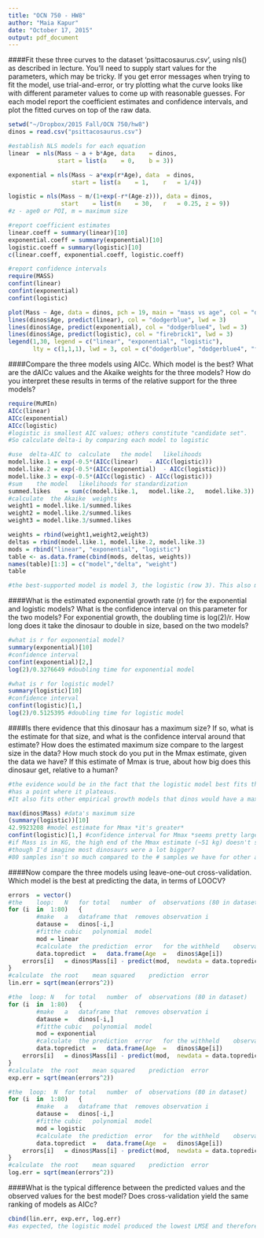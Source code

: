 ```yaml
---
title: "OCN 750 - HW8"
author: "Maia Kapur"
date: "October 17, 2015"
output: pdf_document
---
```


####Fit these three curves to the dataset ‘psittacosaurus.csv’, using nls() as described in lecture. You’ll need to supply start values for the parameters, which may be tricky. If you get error messages when trying to fit the model, use trial-and-error, or try plotting what the curve looks like with different parameter values to come up with reasonable guesses. For each model report the coefficient estimates and confidence intervals, and plot the fitted curves on top of the raw data.

```r
setwd("~/Dropbox/2015 Fall/OCN 750/hw8")
dinos = read.csv("psittacosaurus.csv")

#establish NLS models for each equation
linear  = nls(Mass ~ a + b*Age,	data	= dinos, 
              start	= list(a	= 0,	b = 3))

exponential = nls(Mass ~ a*exp(r*Age), data  = dinos, 
                  start	= list(a	= 1,	r	= 1/4))

logistic = nls(Mass ~ m/(1+exp(-r*(Age-z))), data = dinos,
               start	= list(m	= 30,	r	= 0.25, z = 9)) 
#z - age0 or POI, m = maximum size

#report coefficient estimates
linear.coeff = summary(linear)[10]
exponential.coeff = summary(exponential)[10]
logistic.coeff = summary(logistic)[10]
c(linear.coeff, exponential.coeff, logistic.coeff)

#report confidence intervals
require(MASS)
confint(linear)
confint(exponential)
confint(logistic)

plot(Mass ~ Age, data = dinos, pch = 19, main = "mass vs age", col = "darkseagreen3")
lines(dinos$Age, predict(linear), col = "dodgerblue", lwd = 3)
lines(dinos$Age, predict(exponential), col = "dodgerblue4", lwd = 3)
lines(dinos$Age, predict(logistic), col = "firebrick1", lwd = 3)
legend(1,30, legend = c("linear", "exponential", "logistic"), 
       lty = c(1,1,1), lwd = 3, col = c("dodgerblue", "dodgerblue4", "firebrick1"))
```

####Compare the three models using AICc. Which model is the best?  What are the dAICc values and the Akaike weights for the three models? How do you interpret these results in terms of the relative support for the three models?

```r
require(MuMIn)
AICc(linear)
AICc(exponential)
AICc(logistic) 
#logistic is smallest AIC values; others constitute "candidate set". 
#So calculate delta-i by comparing each model to logistic

#use  delta-AIC	to	calculate	the	model	likelihoods
model.like.1 = exp(-0.5*(AICc(linear)	- AICc(logistic)))
model.like.2 = exp(-0.5*(AICc(exponential)	- AICc(logistic)))
model.like.3 = exp(-0.5*(AICc(logistic)	- AICc(logistic)))
#sum	the	model	likelihoods	for	standardization
summed.likes	= sum(c(model.like.1,	model.like.2,	model.like.3))
#calculate	the	Akaike	weights
weight1	= model.like.1/summed.likes
weight2	= model.like.2/summed.likes
weight3	= model.like.3/summed.likes

weights = rbind(weight1,weight2,weight3)
deltas = rbind(model.like.1, model.like.2, model.like.3)
mods = rbind("linear", "exponential", "logistic")
table <- as.data.frame(cbind(mods, deltas, weights))
names(table)[1:3] = c("model","delta", "weight")
table

#the best-supported model is model 3, the logistic (row 3). This also makes sense visually.
```

####What is the estimated exponential growth rate (r) for the exponential and logistic models? What is the confidence interval on this parameter for the two models? For exponential growth, the doubling time is log(2)/r. How long does it take the dinosaur to double in size, based on the two models?

```r
#what is r for exponential model?
summary(exponential)[10]
#confidence interval
confint(exponential)[2,]
log(2)/0.3276649 #doubling time for exponential model

#what is r for logistic model?
summary(logistic)[10]
#confidence interval
confint(logistic)[1,]
log(2)/0.5125395 #doubling time for logistic model

```

####Is there evidence that this dinosaur has a maximum size? If so, what is the estimate for that size, and what is the confidence interval around that estimate? How does the estimated maximum size compare to the largest size in the data? How much stock do you put in the Mmax estimate, given the data we have? If this estimate of Mmax is true, about how big does this dinosaur get, relative to a human?

```r
#the evidence would be in the fact that the logistic model best fits the data, which obviously 
#has a point where it plateaus. 
#It also fits other empirical growth models that dinos would have a max value.

max(dinos$Mass) #data's maximum size
(summary(logistic))[10]
42.9923208 #model estimate for Mmax *it's greater*
confint(logistic)[1,] #confidence interval for Mmax *seems pretty large as well*
#if Mass is in KG, the high end of the Mmax estimate (~51 kg) doesn't seem much larger than a female human, 
#though I'd imagine most dinosaurs were a lot bigger? 
#80 samples isn't so much compared to the # samples we have for other animals (like fish) for which we've established size ranges.

```

####Now compare the three models using leave-one-out cross-validation. Which model is the best at predicting the data, in terms of LOOCV? 

```r
errors  = vector()
#the	loop:	N	for	total	number	of	observations (80 in dataset)
for	(i	in	1:80)	{
		#make	a	dataframe that	removes	observation	i
		datause	=	dinos[-i,]
		#fitthe	cubic	polynomial	model
		mod	= linear
		#calculate	the	prediction	error	for	the	withheld	observation
		data.topredict	=	data.frame(Age	=	dinos$Age[i])
    errors[i]	= dinos$Mass[i]	- predict(mod,	newdata	= data.topredict)
}
#calculate	the	root	mean squared	prediction	error
lin.err = sqrt(mean(errors^2))

#the  loop:	N	for	total	number	of	observations (80 in dataset)
for	(i	in	1:80)	{
		#make	a	dataframe that	removes	observation	i
		datause	=	dinos[-i,]
		#fitthe	cubic	polynomial	model
		mod	= exponential
		#calculate	the	prediction	error	for	the	withheld	observation
		data.topredict	=	data.frame(Age	=	dinos$Age[i])
    errors[i]	= dinos$Mass[i]	- predict(mod,	newdata	= data.topredict)
}
#calculate	the	root	mean squared	prediction	error
exp.err = sqrt(mean(errors^2))

#the  loop:  N	for	total	number	of	observations (80 in dataset)
for	(i	in	1:80)	{
		#make	a	dataframe that	removes	observation	i
		datause	=	dinos[-i,]
		#fitthe	cubic	polynomial	model
		mod	= logistic
		#calculate	the	prediction	error	for	the	withheld	observation
		data.topredict	=	data.frame(Age	=	dinos$Age[i])
    errors[i]	= dinos$Mass[i]	- predict(mod,	newdata	= data.topredict)
}
#calculate	the	root	mean squared	prediction	error
log.err = sqrt(mean(errors^2))
```

####What is the typical difference between the predicted values and the observed values for the best model? Does cross-validation yield the same ranking of models as AICc?
```r
cbind(lin.err, exp.err, log.err)
#as expected, the logistic model produced the lowest LMSE and therefore is the best  at predicting the data according to LOOCV. The typical difference is ~1, and this yeilds the same ranking as AICc.
```

